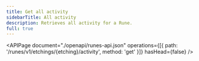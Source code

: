 ```yaml
---
title: Get all activity
sidebarTitle: All activity
description: Retrieves all activity for a Rune.
full: true
---
```


<APIPage
  document="./openapi/runes-api.json"
  operations={[{ path: '/runes/v1/etchings/{etching}/activity', method: 'get' }]}
  hasHead={false}
/>
